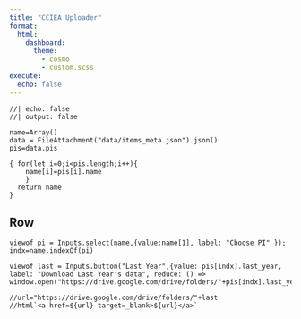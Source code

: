 ```yaml
---
title: "CCIEA Uploader"
format:
  html:
    dashboard:
      theme:
        - cosmo
        - custom.scss
execute:
  echo: false
---
```


```ojs
//| echo: false
//| output: false

name=Array()
data = FileAttachment("data/items_meta.json").json()
pis=data.pis

{ for(let i=0;i<pis.length;i++){
    name[i]=pis[i].name
    }
  return name
}
```

## Row

```ojs

viewof pi = Inputs.select(name,{value:name[1], label: "Choose PI" });
indx=name.indexOf(pi)

viewof last = Inputs.button("Last Year",{value: pis[indx].last_year, label: "Download Last Year's data", reduce: () => window.open("https://drive.google.com/drive/folders/"+pis[indx].last_year,"_blank")})

//url="https://drive.google.com/drive/folders/"+last
//html`<a href=${url} target=_blank>${url}</a>`
```


